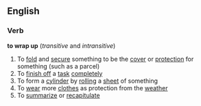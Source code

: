 ==English==
===Verb===
'''to wrap up'''  (''transitive'' and ''intransitive'')
#To [[fold]] and [[secure]] something to be the [[cover]] or [[protection]] for something (such as a parcel)
#To [[finish off]] a [[task]] [[completely]]
#To form a [[cylinder]] by [[rolling]] a [[sheet]] of something
#To [[wear]] more [[clothes]] as protection from the [[weather]]
#To [[summarize]] or [[recapitulate]]